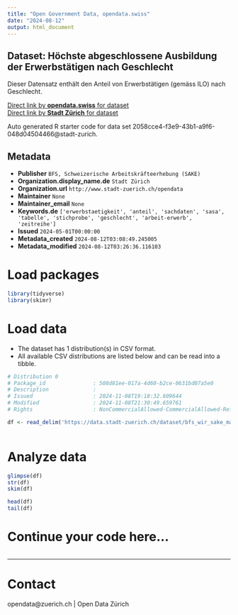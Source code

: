 ```yaml
---
title: "Open Government Data, opendata.swiss"
date: "2024-08-12"
output: html_document
---
```


## Dataset: Höchste abgeschlossene Ausbildung der Erwerbstätigen nach Geschlecht

Dieser Datensatz enthält den Anteil von Erwerbstätigen (gemäss ILO)  nach Geschlecht.


[Direct link by **opendata.swiss** for dataset](https://opendata.swiss/de/dataset/hochste-abgeschlossene-ausbildung-der-erwerbstatigen-nach-geschlecht)<br>
[Direct link by **Stadt Zürich** for dataset](https://data.stadt-zuerich.ch/dataset/bfs_wir_sake_maxedu_erwtge_geschl_od5043)

Auto generated R starter code for data set 2058cce4-f3e9-43b1-a9f6-048d04504466@stadt-zurich.

## Metadata

- **Publisher** `BFS, Schweizerische Arbeitskräfteerhebung (SAKE)`
- **Organization.display_name.de** `Stadt Zürich`
- **Organization.url** `http://www.stadt-zuerich.ch/opendata`
- **Maintainer** `None`
- **Maintainer_email** `None`
- **Keywords.de** `['erwerbstaetigkeit', 'anteil', 'sachdaten', 'sasa', 'tabelle', 'stichprobe', 'geschlecht', 'arbeit-erwerb', 'zeitreihe']`
- **Issued** `2024-05-01T00:00:00`
- **Metadata_created** `2024-08-12T03:08:49.245005`
- **Metadata_modified** `2024-08-12T03:26:36.116103`


# Load packages

```r

library(tidyverse)
library(skimr)

```

# Load data

-   The dataset has 1 distribution(s) in CSV format.
-   All available CSV distributions are listed below and can be read into a tibble.

```r

# Distribution 0
# Package_id               : 508d81ee-017a-4d60-b2ce-0631bd07a5e0
# Description              : 
# Issued                   : 2024-11-08T19:18:32.609644
# Modified                 : 2024-11-08T21:30:49.659761
# Rights                   : NonCommercialAllowed-CommercialAllowed-ReferenceNotRequired

df <- read_delim('https://data.stadt-zuerich.ch/dataset/bfs_wir_sake_maxedu_erwtge_geschl_od5043/download/WIR504OD5043.csv')



```

# Analyze data

```r

glimpse(df)
str(df)
skim(df)

head(df)
tail(df)

```

# Continue your code here...

```r

```

------------------------------------------------------------------------

# Contact

opendata@zuerich.ch | Open Data Zürich
